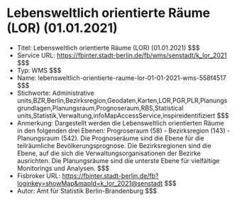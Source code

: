 # Lebensweltlich orientierte Räume (LOR) (01.01.2021)
- Titel: Lebensweltlich orientierte Räume (LOR) (01.01.2021) $$$
- Service URL: https://fbinter.stadt-berlin.de/fb/wms/senstadt/k_lor_2021 $$$
- Typ: WMS $$$
- Name: lebensweltlich-orientierte-raume-lor-01-01-2021-wms-558f4517 $$$
- Stichworte: Administrative units,BZR,Berlin,Bezirksregion,Geodaten,Karten,LOR,PGR,PLR,Planungsgrundlagen,Planungsraum,Prognoseraum,RBS,Statistical units,Statistik,Verwaltung,infoMapAccessService,inspireidentifiziert $$$
- Anmerkung: Dargestellt werden die Lebensweltlich orientierten Räume in den folgenden drei Ebenen: Progroseraum (58) - Bezirksregion (143) - Planungsraum (542).
Die Prognoseräume sind die Ebene für die teilräumliche Bevölkerungsprognose. Die Bezirksregionen sind die Ebene, auf die sich die Verwaltungsorganisationen der Bezirke ausrichten. Die Planungsräume sind die unterste Ebene für vielfältige Monitorings und Analysen. $$$
- Fisbroker URL: https://fbinter.stadt-berlin.de/fb?loginkey=showMap&mapId=k_lor_2021@senstadt $$$
- Autor: Amt für Statistik Berlin-Brandenburg $$$

